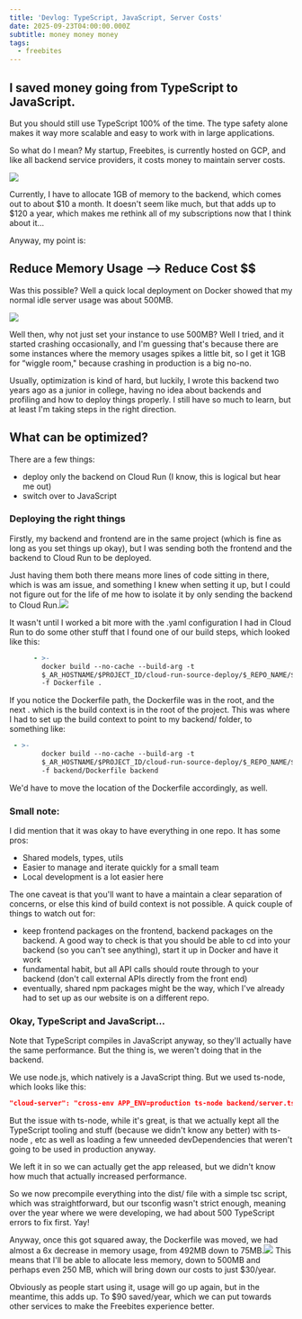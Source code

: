 ```yaml
---
title: 'Devlog: TypeScript, JavaScript, Server Costs'
date: 2025-09-23T04:00:00.000Z
subtitle: money money money
tags:
  - freebites
---
```


## I saved money going from TypeScript to JavaScript.

But you should still use TypeScript 100% of the time. The type safety alone makes it way more scalable and easy to work with in large applications.

So what do I mean? My startup, Freebites, is currently hosted on GCP, and like all backend service providers, it costs money to maintain server costs. 

![](https://res.cloudinary.com/dqjxcxacd/image/upload/v1758728007/58e642d1-b411-4b8d-aa49-c54f78bac545.png)

Currently, I have to allocate 1GB of memory to the backend, which comes out to about $10 a month. It doesn't seem like much, but that adds up to $120 a year, which makes me rethink all of my subscriptions now that I think about it…

Anyway, my point is:

## Reduce Memory Usage —> Reduce Cost $$

Was this possible? Well a quick local deployment on Docker showed that my normal idle server usage was about 500MB.

![](https://res.cloudinary.com/dqjxcxacd/image/upload/v1758671971/771de5b0-325c-48aa-9a55-a4f575d9df01.png)

Well then, why not just set your instance to use 500MB? Well I tried, and it started crashing occasionally, and I'm guessing that's because there are some instances where the memory usages spikes a little bit, so I get it 1GB for “wiggle room," because crashing in production is a big no-no.

Usually, optimization is kind of hard, but luckily, I wrote this backend two years ago as a junior in college, having no idea about backends and profiling and how to deploy things properly. I still have so much to learn, but at least I'm taking steps in the right direction.

## What can be optimized?

There are a few things:

* deploy only the backend on Cloud Run (I know, this is logical but hear me out)
* switch over to JavaScript

### Deploying the right things

Firstly, my backend and frontend are in the same project (which is fine as long as you set things up okay), but I was sending both the frontend and the backend to Cloud Run to be deployed. 

Just having them both there means more lines of code sitting in there, which is was am issue, and something I knew when setting it up, but I could not figure out for the life of me how to isolate it by only sending the backend to Cloud Run.![](https://res.cloudinary.com/dqjxcxacd/image/upload/v1758728757/60e974cb-50b4-47d4-9469-5b8cbdde0f4c.png)

It wasn't until I worked a bit more with the .yaml configuration I had in Cloud Run to do some other stuff that I found one of our build steps, which looked like this:


```yaml
      - >-
        docker build --no-cache --build-arg -t
        $_AR_HOSTNAME/$PROJECT_ID/cloud-run-source-deploy/$_REPO_NAME/$_SERVICE_NAME:$COMMIT_SHA
        -f Dockerfile .
```

If you notice the Dockerfile path, the Dockerfile was in the root, and the next . which is the build context is in the root of the project. This was where I had to set up the build context to point to my backend/ folder, to something like:

```yaml
 - >-
        docker build --no-cache --build-arg -t
        $_AR_HOSTNAME/$PROJECT_ID/cloud-run-source-deploy/$_REPO_NAME/$_SERVICE_NAME:$COMMIT_SHA
        -f backend/Dockerfile backend
```

We'd have to move the location of the Dockerfile accordingly, as well.

### Small note:

I did mention that it was okay to have everything in one repo. It has some pros:

* Shared models, types, utils
* Easier to manage and iterate quickly for a small team
* Local development is a lot easier here

The one caveat is that you'll want to have a maintain a clear separation of concerns, or else this kind of build context is not possible. A quick couple of things to watch out for:

* keep frontend packages on the frontend, backend packages on the backend. A good way to check is that you should be able to cd into your backend (so you can't see anything), start it up in Docker and have it work
* fundamental habit, but all API calls should route through to your backend (don't call external APIs directly from the front end)
* eventually, shared npm packages might be the way, which I've already had to set up as our website is on a different repo.

### Okay, TypeScript and JavaScript…

Note that TypeScript compiles in JavaScript anyway, so they'll actually have the same performance. But the thing is, we weren't doing that in the backend.

We use node.js, which natively is a JavaScript thing. But we used ts-node, which looks like this:


```json
"cloud-server": "cross-env APP_ENV=production ts-node backend/server.ts"
```

But the issue with ts-node, while it's great, is that we actually kept all the TypeScript tooling and stuff (because we didn't know any better) with ts-node , etc as well as loading a few unneeded devDependencies that weren't going to be used in production anyway. 

We left it in so we can actually get the app released, but we didn't know how much that actually increased performance.


So we now precompile everything into the dist/ file with a simple tsc script, which was straightforward, but our tsconfig wasn't strict enough, meaning over the year where we were developing, we had about 500 TypeScript errors to fix first. Yay!

Anyway, once this got squared away, the Dockerfile was moved, we had almost a 6x decrease in memory usage, from 492MB down to 75MB.![](https://res.cloudinary.com/dqjxcxacd/image/upload/v1758671986/88bd7feb-31cd-4f5b-9d8b-c90173924d35.png)
This means that I'll be able to allocate less memory, down to 500MB and perhaps even 250 MB, which will bring down our costs to just $30/year. 

Obviously as people start using it, usage will go up again, but in the meantime, this adds up. To $90 saved/year, which we can put towards other services to make the Freebites experience better.
